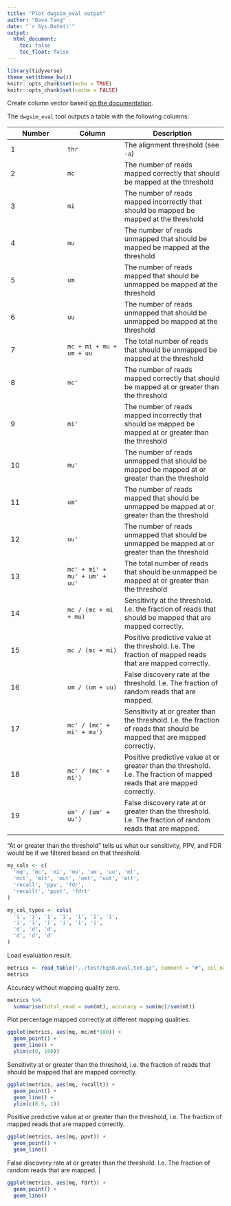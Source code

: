 ```yaml
---
title: "Plot dwgsim_eval output"
author: "Dave Tang"
date: "`r Sys.Date()`"
output:
  html_document:
    toc: false
    toc_float: false
---
```


```r
library(tidyverse)
theme_set(theme_bw())
knitr::opts_chunk$set(echo = TRUE)
knitr::opts_chunk$set(cache = FALSE)
```

Create column vector based [on the documentation](https://github.com/nh13/DWGSIM/blob/main/docs/04_Evaluating_Mappings.md).

The `dwgsim_eval` tool outputs a table with the following columns:

| Number | Column | Description |
| ------ | ------ | ----------- |
|    1   |  `thr` | The alignment threshold (see `-a`) |
|    2   |  `mc`  | The number of reads mapped correctly that should be mapped at the threshold |
|    3   |  `mi`  | The number of reads mapped incorrectly that should be mapped be mapped at the threshold |
|    4   |  `mu`  | The number of reads unmapped that should be mapped be mapped at the threshold |
|    5   |  `um`  | The number of reads mapped that should be unmapped be mapped at the threshold |
|    6   |  `uu`  | The number of reads unmapped that should be unmapped be mapped at the threshold |
|    7   |  `mc + mi + mu + um + uu` | The total number of reads that should be unmapped be mapped at the threshold |
|    8   |  `mc'` | The number of reads mapped correctly that should be mapped at or greater than the threshold |
|    9   |  `mi'` | The number of reads mapped incorrectly that should be mapped be mapped at or greater than the threshold |
|   10   |  `mu'` | The number of reads unmapped that should be mapped be mapped at or greater than the threshold |
|   11   |  `um'` | The number of reads mapped that should be unmapped be mapped at or greater than the threshold |
|   12   |  `uu'` | The number of reads unmapped that should be unmapped be mapped at or greater than the threshold |
|   13   |  `mc' + mi' + mu' + um' + uu'` | The total number of reads that should be unmapped be mapped at or greater than the threshold |
|   14   |  `mc / (mc + mi + mu)` | Sensitivity at the threshold. I.e. the fraction of reads that should be mapped that are mapped correctly. |
|   15   |  `mc / (mc + mi)` | Positive predictive value at the threshold. I.e. The fraction of mapped reads that are mapped correctly. |
|   16   |  `um / (um + uu)` | False discovery rate at the threshold.  I.e. The fraction of random reads that are mapped. |
|   17   |  `mc' / (mc' + mi' + mu')` | Sensitivity at or greater than the threshold. I.e. the fraction of reads that should be mapped that are mapped correctly. |
|   18   |  `mc' / (mc' + mi')` | Positive predictive value at or greater than the threshold. I.e. The fraction of mapped reads that are mapped correctly. |
|   19   |  `um' / (um' + uu')` | False discovery rate at or greater than the threshold.  I.e. The fraction of random reads that are mapped. |

"At or greater than the threshold" tells us what our sensitivity, PPV, and FDR would be if we filtered based on that threshold.

```r
my_cols <- c(
  'mq', 'mc', 'mi', 'mu', 'um', 'uu', 'mt',
  'mct', 'mit', 'mut', 'umt', 'uut', 'mtt',
  'recall', 'ppv', 'fdr',
  'recallt', 'ppvt', 'fdrt'
)

my_col_types <- cols(
  'i', 'i', 'i', 'i', 'i', 'i', 'i',
  'i', 'i', 'i', 'i', 'i', 'i',
  'd', 'd', 'd',
  'd', 'd', 'd'
)
```

Load evaluation result.

```r
metrics <- read_table("../test/hg38.eval.txt.gz", comment = "#", col_names = my_cols, col_types = my_col_types)
metrics
```

Accuracy without mapping quality zero.

```r
metrics %>%
  summarise(total_read = sum(mt), accuracy = sum(mc)/sum(mt))
```

Plot percentage mapped correctly at different mapping qualities.

```r
ggplot(metrics, aes(mq, mc/mt*100)) +
  geom_point() +
  geom_line() +
  ylim(c(0, 100))
```

Sensitivity at or greater than the threshold, i.e. the fraction of reads that should be mapped that are mapped correctly.

```r
ggplot(metrics, aes(mq, recallt)) +
  geom_point() +
  geom_line() +
  ylim(c(0.5, 1))
```

Positive predictive value at or greater than the threshold, i.e. The fraction of mapped reads that are mapped correctly.

```r
ggplot(metrics, aes(mq, ppvt)) +
  geom_point() +
  geom_line()
```

False discovery rate at or greater than the threshold.  I.e. The fraction of random reads that are mapped. |

```r
ggplot(metrics, aes(mq, fdrt)) +
  geom_point() +
  geom_line()
```

